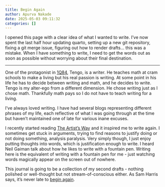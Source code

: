 ```yaml
---
title: Begin Again
author: Apurva Nakade
date: 2025-05-03 09:11:32
categories: []
---
```


I opened this page with a clear idea of what I wanted to write. I've now spent the last half hour updating quarto, setting up a new git repository, fixing a git merge issue, figuring out how to render drafts... this was a mistake. When I have something to write, I need to get the words out as soon as possible without worrying about their final destination. 

---

One of the protagonist in [1Q84](https://www.goodreads.com/book/show/10357575-1q84), Tengo, is a writer. He teaches math at cram schools to make a living but his real passion is writing. At some point in his life he has to decide between writing and math, and he decides to write. Tengo is my alter-ego from a different dimension. 
He chose writing just as I chose math. Thankfully math pays so I do not have to teach writing for a living. 

I've always loved writing. I have had several blogs representing different phrases of my life, each reflective of what I was going through at the time but haven't maintained one of late for various inane excuses.

I recently started reading [The Artist's Way](https://www.goodreads.com/book/show/615570.The_Artist_s_Way) and it inspired me to write again. I sometimes get stuck in arguments, trying to find reasons to justify doing or not doing something, analysis paralysis. Very simply though, I just enjoy putting thoughts into words, which is justification enough to write. I heard Neil Gaiman talk about how he likes to write with a fountain pen. Writing here is the equivalent of writing with a fountain pen for me - just watching words magically appear on the screen out of nowhere.

This journal is going to be a collection of my second drafts - nothing polished or well-thought but not stream-of-conscious either. As Sam Harris says, it's never late to [begin again](https://dynamic.wakingup.com/course/CO7C3B8B5).